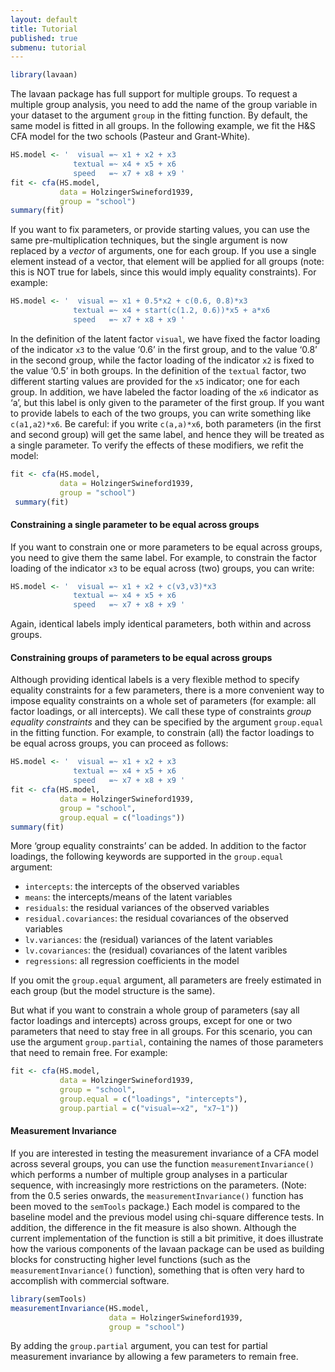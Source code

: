 ```yaml
---
layout: default
title: Tutorial
published: true
submenu: tutorial
---
```


```r
library(lavaan)
```

The lavaan package has full support for multiple groups. To request a multiple
group analysis, you need to add the name of the group variable in your dataset
to the argument `group` in the fitting function. By default, the same model is
fitted in all groups. In the following example, we fit the H&S CFA model for
the two schools (Pasteur and Grant-White).

```r
HS.model <- '  visual =~ x1 + x2 + x3
              textual =~ x4 + x5 + x6
              speed   =~ x7 + x8 + x9 '
fit <- cfa(HS.model, 
           data = HolzingerSwineford1939, 
           group = "school")
summary(fit)
```

If you want to fix parameters, or provide starting values, you can use the same
pre-multiplication techniques, but the single argument is now replaced by a
*vector* of arguments, one for each group. If you use a single element instead
of a vector, that element will be applied for all groups (note: this is NOT
true for labels, since this would imply equality constraints). For example:

```r
HS.model <- '  visual =~ x1 + 0.5*x2 + c(0.6, 0.8)*x3
              textual =~ x4 + start(c(1.2, 0.6))*x5 + a*x6
              speed   =~ x7 + x8 + x9 '
```

In the definition of the latent factor `visual`, we have fixed the factor
loading of the indicator `x3` to the value '0.6' in the first group, and to the
value '0.8' in the second group, while the factor loading of the indicator `x2`
is fixed to the value '0.5' in both groups. In the definition of the `textual`
factor, two different starting values are provided for the `x5` indicator; one
for each group. In addition, we have labeled the factor loading of the `x6`
indicator as 'a', but this label is only given to the parameter of the first
group. If you want to provide labels to each of the two groups, you can write
something like `c(a1,a2)*x6`.  Be careful: if you write `c(a,a)*x6`, both
parameters (in the first and second group) will get the same label, and hence
they will be treated as a single parameter. To verify the effects of these
modifiers, we refit the model:

```r
fit <- cfa(HS.model, 
           data = HolzingerSwineford1939, 
           group = "school")
 summary(fit)
```

#### Constraining a single parameter to be equal across groups ####

If you want to constrain one or more parameters to be equal across groups, you
need to give them the same label. For example, to constrain the factor loading
of the indicator `x3` to be equal across (two) groups, you can write:

```r
HS.model <- '  visual =~ x1 + x2 + c(v3,v3)*x3
              textual =~ x4 + x5 + x6
              speed   =~ x7 + x8 + x9 '
```

Again, identical labels imply identical parameters, both within and across
groups.

#### Constraining groups of parameters to be equal across groups ####

Although providing identical labels is a very flexible method to specify
equality constraints for a few parameters, there is a more convenient way to
impose equality constraints on a whole set of parameters (for example: all
factor loadings, or all intercepts). We call these type of constraints *group
equality constraints* and they can be specified by the argument `group.equal`
in the fitting function. For example, to constrain (all) the
factor loadings to be equal across groups, you can proceed as follows:

```r
HS.model <- '  visual =~ x1 + x2 + x3
              textual =~ x4 + x5 + x6
              speed   =~ x7 + x8 + x9 '
fit <- cfa(HS.model, 
           data = HolzingerSwineford1939, 
           group = "school",
           group.equal = c("loadings"))
summary(fit)
```

More 'group equality constraints' can be added. In addition to the factor
loadings, the following keywords are supported in the `group.equal` argument:

- `intercepts`: the intercepts of the observed variables
- `means`: the intercepts/means of the latent variables
- `residuals`: the residual variances of the observed variables
- `residual.covariances`: the residual covariances of the observed variables
- `lv.variances`: the (residual) variances of the latent variables
- `lv.covariances`: the (residual) covariances of the latent varibles
- `regressions`: all regression coefficients in the model

If you omit the `group.equal` argument, all parameters are freely estimated in
each group (but the model structure is the same).

But what if you want to constrain a whole group of parameters (say all factor
loadings and intercepts) across groups, except for one or two parameters that
need to stay free in all groups. For this scenario, you can use the argument
`group.partial`, containing the names of those parameters that need to remain
free. For example:

```r
fit <- cfa(HS.model, 
           data = HolzingerSwineford1939, 
           group = "school",
           group.equal = c("loadings", "intercepts"),
           group.partial = c("visual=~x2", "x7~1"))
```

#### Measurement Invariance ####

If you are interested in testing the measurement invariance of a CFA model
across several groups, you can use the function `measurementInvariance()` which
performs a number of multiple group analyses in a particular sequence, with
increasingly more restrictions on the parameters. (Note: from the 0.5 series
onwards, the `measurementInvariance()` function has been moved to the
`semTools` package.) Each model is compared to the baseline model and the
previous model using chi-square difference tests. In addition, the difference
in the fit measure is also shown. Although the current implementation of the
function is still a bit primitive, it does illustrate how the various
components of the lavaan package can be used as building blocks for
constructing higher level functions (such as the `measurementInvariance()`
function), something that is often very hard to accomplish with commercial
software.

```r
library(semTools)
measurementInvariance(HS.model, 
                      data = HolzingerSwineford1939, 
                      group = "school")
```

By adding the `group.partial` argument, you can test for partial measurement
invariance by allowing a few parameters to remain free.

